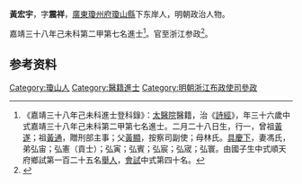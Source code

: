 {{明清人物信息框
| 姓名 = 黃宏宇
| 原名 =
| 圖片名稱= 
| 圖片大小 =
| 圖片說明 = 
| 最高職務 = 浙江布政使司參政
| 國家 = 大明 
| 爵位 =
| 籍貫 = [[廣東|廣東]][[瓊州府|瓊州府]][[瓊山縣|瓊山縣]]
| 族裔 = 
| 字號 = 字震祥
| 諡號 =
| 出生日期 = 二月二十八日
| 出生地點 = 
| 逝世日期 = 卒年不詳
| 逝世地點 =
| 墓葬 =
| 配偶 = 馮氏
| 親屬 = 曾祖[[黃遂|黃遂]]，祖[[黃通|黃通]]，父[[黃顯|黃顯]]，母林氏
| 出身 =
* 嘉靖三十八年己未科進士出身
| 經歷 =
| 著作 =  
}}
'''黃宏宇'''{{BD|1524年||？年||}}，字'''震祥'''，[[廣東|廣東]][[瓊州府|瓊州府]][[瓊山縣|瓊山縣]]下东岸人，明朝政治人物。

嘉靖三十八年己未科第二甲第七名進士<ref>《嘉靖三十八年己未科進士登科錄》：[[太醫院|太醫院]]醫籍，治《[[詩經|詩經]]》，年三十六歲中式嘉靖三十八年己未科第二甲第七名進士。二月二十八日生，行一，曾祖[[黃遂|黃遂]]；祖[[黃通|黃通]]，贈刑部主事；父[[黃顯|黃顯]]，按察司副使；母林氏。[[具慶下|具慶下]]，妻馮氏，弟弘宙；弘憲（貢士）；弘寅；弘賓；弘宸；弘宬；弘寰。由國子生中式順天府鄉試第一百二十五名[[舉人|舉人]]，[[會試|會試]]中式第四十名。</ref>。官至浙江参政<ref>{{cite news|title=海南历代进士名表|url=http://www.hnszw.org.cn/data/news/2009/06/44121/|accessdate=2013-08-05|newspaper=海南史志网|archive-url=https://web.archive.org/web/20131203012302/http://www.hnszw.org.cn/data/news/2009/06/44121/|archive-date=2013-12-03|dead-url=yes}}</ref>。

== 参考资料 ==
{{reflist}}

{{嘉靖三十八年己未科殿试金榜}}

{{Authority control}}
{{DEFAULTSORT:Huang黃}}
[[Category:瓊山人|Category:瓊山人]]
[[Category:醫籍進士|Category:醫籍進士]]
[[Category:明朝浙江布政使司參政|Category:明朝浙江布政使司參政]]


{{明朝人物小作品}}